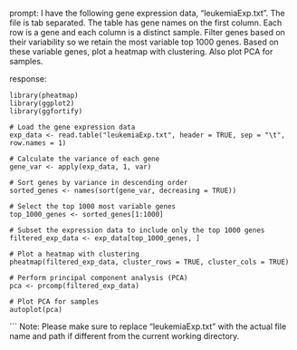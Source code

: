 prompt:
I have the following gene expression data, "leukemiaExp.txt". The file is tab separated. The table has gene names on the first column. Each row is a gene and each column is a distinct sample. Filter genes based on their variability so we retain the most variable top 1000 genes. Based on these variable genes, plot a heatmap with clustering. Also plot PCA for samples.

response:
```
library(pheatmap)
library(ggplot2)
library(ggfortify)

# Load the gene expression data
exp_data <- read.table("leukemiaExp.txt", header = TRUE, sep = "\t", row.names = 1)

# Calculate the variance of each gene
gene_var <- apply(exp_data, 1, var)

# Sort genes by variance in descending order
sorted_genes <- names(sort(gene_var, decreasing = TRUE))

# Select the top 1000 most variable genes
top_1000_genes <- sorted_genes[1:1000]

# Subset the expression data to include only the top 1000 genes
filtered_exp_data <- exp_data[top_1000_genes, ]

# Plot a heatmap with clustering
pheatmap(filtered_exp_data, cluster_rows = TRUE, cluster_cols = TRUE)

# Perform principal component analysis (PCA)
pca <- prcomp(filtered_exp_data)

# Plot PCA for samples
autoplot(pca)
```
```
Note: Please make sure to replace "leukemiaExp.txt" with the actual file name and path if different from the current working directory.
